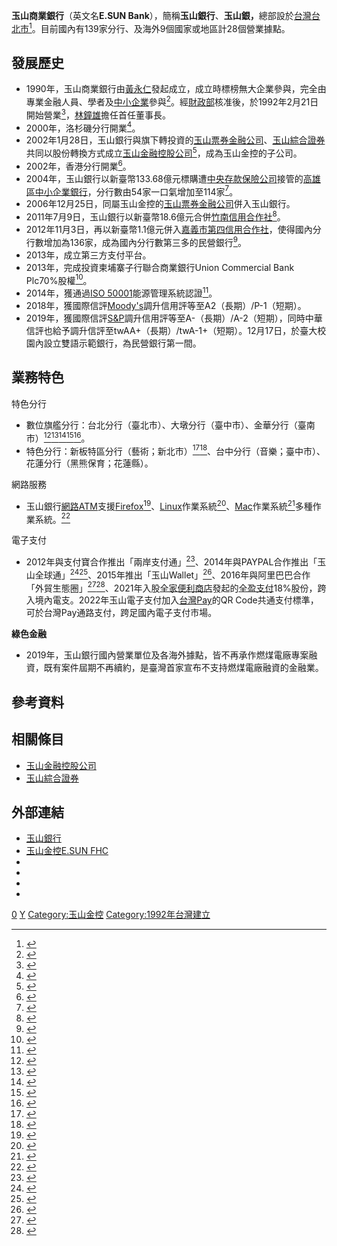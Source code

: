 {{Bank Financial Information
| name               = 玉山商業銀行股份有限公司
| else_name          = E.SUN Commercial Bank
| logo               = [[File:E.SUN_Bank_of_FHC.svg|230px]] 
| image              = [[File:E.SUN_Financial_Building_20150912.jpg|250px]]
| full_name          = 玉山商業銀行股份有限公司
| abbreviated_name   = 玉山銀
| isin_code          = 
| swift_code         = ESUNTWTP
| iban_code          =
| finance_code_list  = 中華民國金融機構代號一覽表
| finance_code       = 808
| open_date          = 1992年2月21日（{{age in years and days|1992|2|21|age=no}}）
| closing_date       =
| zip_code           = 
| location           = {{TWN}}<br>[[臺北市|臺北市]][[松山區_(臺灣)|松山區]][[民生東路|民生東路]]三段115號及117號<br>(玉山金融大樓)<br> [[臺北市|臺北市]][[松山區_(臺灣)|松山區]][[敦化北路|敦化北路]]315號<br>(玉山第二總部大樓)<br>[[新北市|新北市]][[三重區|三重區]]中興北街42巷17弄10號<br>(玉山希望園區)<br>臺北市[[中山區_(台北市)|中山區]]撫順街41巷13號<br>(玉山登峰園區)
| key_people         = 董事長：[[黃男州|黃男州]]<br>總經理：陳茂欽
| assets             = {{increase}}[[新臺幣|新臺幣]]2兆9,470億元（2020年）
| capital            = [[新臺幣|新臺幣]]952.41億元
| revenue            = {{increase}}[[新臺幣|新臺幣]]531.15億元（2020年）
| operating_income   = {{decrease}}[[新臺幣|新臺幣]]189.90億元（2020年）
| net_income         = {{decrease}}[[新臺幣|新臺幣]]164.88億元（2020年）
| earnings_per_share = {{decrease}}[[新臺幣|新臺幣]]1.73元（2020年）
| major_shareholder  = [[玉山金融控股|玉山金融控股]]（100.00%）
| homepage           = http://www.esunbank.com.tw/
| footnotes          = 
}}

'''玉山商業銀行'''（英文名'''E.SUN Bank'''），簡稱'''玉山銀行'''、'''玉山銀，'''總部設於[[台灣|台灣]][[台北市|台北市]]<ref>{{cite web|url=https://www.banking.gov.tw/ch/home.jsp?id=157&parentpath=0,4&mcustomize=bstatistics_view.jsp&serno=201105120008|title=金融統計|first=|last=金融監督管理委員會-銀行局|date=2010-12-21|website=金融監督管理委員會-銀行局|access-date=2019-05-20|archive-date=2017-12-01|archive-url=https://web.archive.org/web/20171201031051/https://www.banking.gov.tw/ch/home.jsp?id=157&parentpath=0,4&mcustomize=bstatistics_view.jsp&serno=201105120008|dead-url=no}}</ref>。目前國內有139家分行、及海外9個國家或地區計28個營業據點。

==發展歷史==
*1990年，玉山商業銀行由[[黃永仁|黃永仁]]發起成立，成立時標榜無大企業參與，完全由專業金融人員、學者及[[中小企業|中小企業]]參與<ref>{{cite news| author=林雨鑫| title=標榜無大企業財團參與 專業銀行員及學者經營| accessdate=2013-02-05| newspaper=聯合報| date=1990-08-28}}</ref>。經[[中華民國財政部|財政部]]核准後，於1992年2月21日開始營業<ref>{{cite news| author=陳炳坤| title=玉山銀行 今天開幕| accessdate=2013-02-05| newspaper=聯合晚報| date=1992-02-21}}</ref>，[[林鐘雄|林鐘雄]]擔任首任董事長。
*2000年，洛杉磯分行開業<ref>{{cite web|url=https://www.esunbank.com.tw/bank/corporate/overseas-branch/overseas-branch/la|title=洛杉磯分行 - 玉山銀行|website=www.esunbank.com.tw|access-date=2018-08-04|archive-date=2018-08-04|archive-url=https://web.archive.org/web/20180804231508/https://www.esunbank.com.tw/bank/corporate/overseas-branch/overseas-branch/la|dead-url=no}}</ref>。
*2002年1月28日，玉山銀行與旗下轉投資的[[玉山票券金融公司|玉山票券金融公司]]、[[玉山綜合證券|玉山綜合證券]]共同以股份轉換方式成立[[玉山金融控股公司|玉山金融控股公司]]<ref>{{cite news| author=謝鎰年| title=玉山金融控股 陣容堅強| accessdate=2013-02-05| newspaper=經濟日報| date=2001-12-11}}</ref>，成為玉山金控的子公司。
*2002年，香港分行開業<ref>{{cite web|url=https://www.esunbank.com.tw/bank/corporate/overseas-branch/overseas-branch/hong-kong?esunfhc#_ga=2.18110202.2115782906.1533403366-1030639725.1533403366|title=香港分行 - 玉山銀行|website=www.esunbank.com.tw|access-date=2018-08-04|archive-date=2018-08-04|archive-url=https://web.archive.org/web/20180804201732/https://www.esunbank.com.tw/bank/corporate/overseas-branch/overseas-branch/hong-kong?esunfhc#_ga=2.18110202.2115782906.1533403366-1030639725.1533403366|dead-url=no}}</ref>。
*2004年，玉山銀行以新臺幣133.68億元標購遭[[中央存款保險公司|中央存款保險公司]]接管的[[高雄區中小企業銀行|高雄區中小企業銀行]]，分行數由54家一口氣增加至114家<ref>{{cite news|author=邱金蘭|title=高企標售 玉山銀以 133.68億得標|accessdate=2013-02-05|newspaper=經濟日報|date=2004-06-01}}</ref>。
*2006年12月25日，同屬玉山金控的[[玉山票券金融公司|玉山票券金融公司]]併入玉山銀行。
*2011年7月9日，玉山銀行以新臺幣18.6億元合併[[竹南信用合作社|竹南信用合作社]]<ref>{{cite news| author=黃國棟| title=玉山銀 併竹南信合社| accessdate=2013-02-05| newspaper=經濟日報| date=2011-03-19}}</ref>。
*2012年11月3日，再以新臺幣1.1億元併入[[嘉義市第四信用合作社|嘉義市第四信用合作社]]，使得國內分行數增加為136家，成為國內分行數第三多的民營銀行<ref>{{cite news| author=李怡男| title=分行數躍民營銀行三哥 玉山金 併嘉義四信| accessdate=2013-02-05| newspaper=經濟日報| date=2012-03-17}}</ref>。
*2013年，成立第三方支付平台。
*2013年，完成投資柬埔寨子行聯合商業銀行Union Commercial Bank Plc70%股權<ref>{{cite web|url=https://www.esunbank.com.tw/bank/corporate/overseas-branch/overseas-branch/ucb|title=柬埔寨子行聯合商業銀行 - 玉山銀行|website=www.esunbank.com.tw|access-date=2016-04-10|archive-date=2016-04-22|archive-url=https://web.archive.org/web/20160422103821/https://www.esunbank.com.tw/bank/corporate/overseas-branch/overseas-branch/ucb|dead-url=no}}</ref>。
*2014年，獲通過[[ISO_50001|ISO 50001]]能源管理系統認證<ref>{{Cite news| url=http://news.cnyes.com/Content/20140108/KIT05BSTQ6UBQ.shtml| title=金融業首例！玉山銀、玉山證同時通過ISO50001國際認證| author=陳慧琳| work=鉅亨網| date=2014-01-08| accessdate=2014-01-08| archive-date=2014-01-08| archive-url=https://web.archive.org/web/20140108163055/http://news.cnyes.com/Content/20140108/KIT05BSTQ6UBQ.shtml| dead-url=no}}</ref>。
*2018年，獲國際信評[[穆迪|Moody's]]調升信用評等至A2（長期）/P-1（短期）。
*2019年，獲國際信評[[标准普尔|S&P]]調升信用評等至A-（長期）/A-2（短期），同時中華信評也給予調升信評至twAA+（長期）/twA-1+（短期）。12月17日，於臺大校園內設立雙語示範銀行，為民營銀行第一間。

==業務特色==
; 特色分行
* 數位旗艦分行：台北分行（臺北市）、大墩分行（臺中市）、金華分行（臺南市）<ref>{{Cite news| url=http://www.chinatimes.com/newspapers/20160308000071-260202| date=2016-03-08| author=陳欣文| title=玉山銀 首開數位旗艦分行| work=工商時報| accessdate=2016-05-07| archive-date=2016-06-17| archive-url=https://web.archive.org/web/20160617021320/http://www.chinatimes.com/newspapers/20160308000071-260202| dead-url=no}}</ref><ref>{{Cite news| url=http://money.udn.com/money/story/5613/1548153-%E7%8E%89%E5%B1%B1%E6%95%B8%E4%BD%8D%E5%88%86%E8%A1%8C-%E6%A9%9F%E5%99%A8%E4%BA%BA%E5%9D%90%E9%8E%AE| date=2016-03-08| author=吳曼筠| title=玉山數位分行 機器人坐鎮| work=經濟日報| deadurl=yes| archiveurl=https://web.archive.org/web/20160817161625/http://money.udn.com/money/story/5613/1548153-%E7%8E%89%E5%B1%B1%E6%95%B8%E4%BD%8D%E5%88%86%E8%A1%8C-%E6%A9%9F%E5%99%A8%E4%BA%BA%E5%9D%90%E9%8E%AE| archivedate=2016-08-17}}</ref><ref>{{Cite news| url=http://www.cna.com.tw/news/afe/201603075024-1.aspx| date=2016-03-07| author=田裕斌| title=玉山銀首家數位分行 八大服務一次體驗| work=中央社| accessdate=2016-05-07| archive-date=2016-06-01| archive-url=https://web.archive.org/web/20160601222833/http://www.cna.com.tw/news/afe/201603075024-1.aspx| dead-url=no}}</ref><ref>{{Cite news | url=https://udn.com/news/story/7239/2282958 | date=2017-02-14 | author=楊筱筠 | title=玉山銀 衝數位旗艦分行 | work=經濟日報 | accessdate=2017-11-24 | archive-date=2017-12-01 | archive-url=https://web.archive.org/web/20171201044244/https://udn.com/news/story/7239/2282958 | dead-url=no }}</ref><ref>{{Cite web| url=https://www.esunbank.com.tw/event/memberteam/taipei_branch/index.html?newweb| title=玉山數位新體驗| work=玉山銀行| access-date=2017-11-24| archive-date=2017-12-01| archive-url=https://web.archive.org/web/20171201033726/https://www.esunbank.com.tw/event/memberteam/taipei_branch/index.html?newweb| dead-url=no}}</ref>。
* 特色分行：新板特區分行（藝術；新北市）<ref>{{Cite news| url=http://edn.udn.com/article/view.jsp?aid=728377#| date=2014-05-05| author=蔡穎青| title=玉山銀行首創「藝術分行」座落新板特區以人文美學 提供顧客嶄新的選擇| work=經濟日報| access-date=2016-05-07| archive-url=https://web.archive.org/web/20160604051851/http://edn.udn.com/article/view.jsp?aid=728377| archive-date=2016-06-04| dead-url=yes}}</ref><ref>{{Cite news| url=http://www.chinatimes.com/newspapers/20140506001342-260210| date=2014-05-06| author=陳桂貞| title=玉玉山銀藝術分行 落腳新板| work=工商時報| accessdate=2016-05-07| archive-date=2016-06-17| archive-url=https://web.archive.org/web/20160617021330/http://www.chinatimes.com/newspapers/20140506001342-260210| dead-url=no}}</ref>、台中分行（音樂；臺中市）、花蓮分行（黑熊保育；花蓮縣）。

; 網路服務
* 玉山銀行[[網路ATM|網路ATM]]支援[[Firefox|Firefox]]<ref>{{Cite web| url=http://mozlinks-zh.blogspot.com/2009/03/ie.html| title=玉山銀行：IE之外，我能給你更多選擇！| date=2009-03-27| author=alicekey| work=Mozilla Links| access-date=2011-11-17| archive-date=2011-10-28| archive-url=https://web.archive.org/web/20111028092623/http://mozlinks-zh.blogspot.com/2009/03/ie.html| dead-url=no}}</ref>、[[Linux|Linux]]作業系統<ref>{{Cite web| url=http://www.esunbank.com.tw/about/353.board| title=玉山WebATM獨家支援Linux系統，小筆電Linux族熱烈支持| work=玉山銀行| access-date=2011-11-17| archive-date=2014-04-13| archive-url=https://web.archive.org/web/20140413144221/http://www.esunbank.com.tw/about/353.board| dead-url=no}}</ref>、[[Mac|Mac]]作業系統<ref>{{Cite web| url=http://www.esunbank.com.tw/about/388.board| title=玉山WebATM首創國內支援蘋果電腦Mac OS X系統| work=玉山銀行| access-date=2011-11-17| archive-date=2011-01-11| archive-url=https://web.archive.org/web/20110111073843/http://www.esunbank.com.tw/about/388.board| dead-url=no}}</ref>多種作業系統。<ref>{{Cite web| url=http://www.esunbank.com.tw/about/381.board| title=金融界第一次，玉山WebATM榮獲Linux開發最高榮譽~黃金企鵝獎!| work=玉山銀行| access-date=2011-11-17| archive-date=2014-04-13| archive-url=https://web.archive.org/web/20140413143814/http://www.esunbank.com.tw/about/381.board| dead-url=no}}</ref>

; 電子支付
* 2012年與支付寶合作推出「兩岸支付通」<ref>{{Cite web| url=http://www.esunbank.com.tw/event/esuntrade/join/| title=玉山兩岸支付通| work=玉山銀行| access-date=2016-04-24| archive-date=2016-04-23| archive-url=https://web.archive.org/web/20160423054100/http://www.esunbank.com.tw/event/esuntrade/join/| dead-url=no}}</ref>、2014年與PAYPAL合作推出「玉山全球通」<ref>{{Cite web| url=https://www.esunbank.com.tw/event/paypal/| title=玉山全球通| work=玉山銀行| access-date=2016-04-24| archive-date=2016-04-08| archive-url=https://web.archive.org/web/20160408213130/http://www.esunbank.com.tw/event/paypal/| dead-url=no}}</ref><ref>{{Cite news| url=http://www.appledaily.com.tw/appledaily/article/finance/20140417/35770861/| date=2014-04-17| author=黃國棟| title=玉山銀PayPal合作跨境金流  商品行銷全球 均可透過銀行平台收付款| work=蘋果日報| accessdate=2016-04-24| archive-date=2016-05-07| archive-url=https://web.archive.org/web/20160507115144/http://www.appledaily.com.tw/appledaily/article/finance/20140417/35770861/| dead-url=no}}</ref>、2015年推出「玉山Wallet」<ref>{{cite web|url=https://www.bnext.com.tw/article/38338/BN-2015-12-28-192646-40|title=HCE手機信用卡時代來了？玉山銀行搶先推出｜數位時代|date=2015-12-28|website=數位時代|access-date=2018-01-10|archive-date=2018-01-11|archive-url=https://web.archive.org/web/20180111052707/https://www.bnext.com.tw/article/38338/BN-2015-12-28-192646-40|dead-url=no}}</ref>、2016年與阿里巴巴合作「外貿生態圈」<ref>{{Cite journal| url=http://www.bnext.com.tw/article/view/id/37812| title=支付寶進台灣！陸客遊台不用換匯手機直接購物| journal=數位時代| date=2015-10-28| author=翁書婷| publisher=巨思文化股份有限公司| access-date=2016-04-24| archive-date=2016-04-26| archive-url=https://web.archive.org/web/20160426001946/http://www.bnext.com.tw/article/view/id/37812| dead-url=no}}</ref><ref>{{Cite news| url=http://www.appledaily.com.tw/realtimenews/article/new/20160311/814296/| date=2016-03-11| author=黃國棟| title=合作電子商務  玉山銀與阿里巴巴簽MOU| work=蘋果日報| accessdate=2016-04-24| archive-date=2016-04-17| archive-url=https://web.archive.org/web/20160417050654/http://www.appledaily.com.tw/realtimenews/article/new/20160311/814296| dead-url=no}}</ref>、2021年入股[[全家便利商店|全家便利商店]]發起的[[全盈支付|全盈支付]]18%股份，跨入境內電支。2022年玉山電子支付加入[[台灣Pay|台灣Pay]]的QR Code共通支付標準，可於台灣Pay通路支付，跨足國內電子支付市場。

'''綠色金融'''
* 2019年，玉山銀行國內營業單位及各海外據點，皆不再承作燃煤電廠專案融資，既有案件屆期不再續約，是臺灣首家宣布不支持燃煤電廠融資的金融業。

== 參考資料 ==
{{Reflist|2}}

==相關條目==
{{Commonscat|E.SUN Commercial Bank}}
* [[玉山金融控股公司|玉山金融控股公司]]
* [[玉山綜合證券|玉山綜合證券]]

== 外部連結 ==
*[https://www.esunbank.com.tw 玉山銀行] {{Wayback|url=https://www.esunbank.com.tw/ |date=20151208004721 }}{{zh-tw}}
*[https://www.esunfhc.com/zh-tw/ 玉山金控E.SUN FHC] {{Wayback|url=https://www.esunfhc.com/zh-tw/ |date=20161019143305 }}{{zh-tw}}
*{{facebook|esuncat|玉山招財納福喵喵}}
*{{facebook|esunbank|玉山銀行數位生活好康}}
*{{instagram|esun.efingo|玉山銀行}}
*{{youtube|user=ESUNCHANNEL|玉山銀行}}

{{TW Bank}}
{{HK Bank}}

[[Category:臺灣證券交易所上市公司|0]]
[[Category:臺灣的銀行|Y]]
[[Category:玉山金控|Category:玉山金控]]
[[Category:1992年台灣建立|Category:1992年台灣建立]]